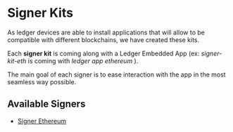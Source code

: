 # Signer Kits

As ledger devices are able to install applications that will allow to be compatible with different blockchains,
we have created these kits.

Each **signer kit** is coming along with a Ledger Embedded App (ex: _signer-kit-eth_ is coming with _ledger app ethereum_ ).

The main goal of each signer is to ease interaction with the app in the most seamless way possible.

## Available Signers

- [Signer Ethereum](./signers/eth)
